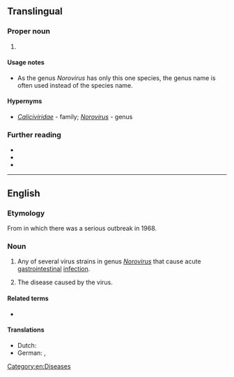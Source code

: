 ==Translingual==

===Proper noun===
{{taxoninfl|i=1}}

# {{taxon|species|genus|Norovirus|i=1|the causal agent of [[winter vomiting virus]] in humans}}

====Usage notes====
* As the genus ''Norovirus'' has only this one species, the genus name is often used instead of the species name.

====Hypernyms====
* {{sense|species}} ''[[Caliciviridae]]''&nbsp;- family; ''[[Norovirus]]''&nbsp;- genus

===Further reading===
* {{pedia|i=1}}
* {{specieslite|Norwalk virus|i=1}}
* {{comcatlite|Norovirus|i=1}}

----

==English==
{{wikipedia}}

===Etymology===
From {{w|Norwalk, Ohio}} in which there was a serious outbreak in 1968.

===Noun===
{{en-noun|es}}

# {{lb|en|virology}} Any of several virus strains in genus ''[[Norovirus]]'' that cause acute [[gastrointestinal]] [[infection]].
# The disease caused by the virus.

====Related terms====
* {{l|en|norovirus}}

====Translations====
{{trans-top|virus}}
* Dutch: {{t-check|nl|norwalkvirus|n}}
* German: {{t|de|Norwalkvirus|n}}, {{t|de|Norwalk-Virus|n}}
{{trans-mid}}
{{trans-bottom}}

[[Category:en:Diseases]]